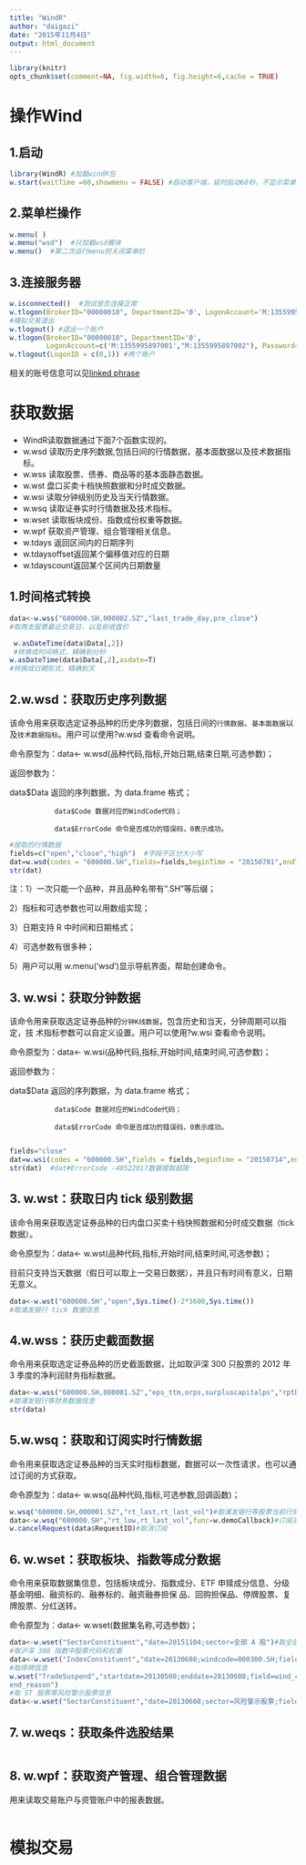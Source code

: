 ```yaml
---
title: "WindR"
author: "daigazi"
date: "2015年11月4日"
output: html_document
---
```

```r
library(knitr)
opts_chunk$set(comment=NA, fig.width=6, fig.height=6,cache = TRUE)
```

# 操作Wind

## 1.启动
```r
library(WindR) #加载windR包
w.start(waitTime =60,showmenu = FALSE) #启动客户端，延时启动60秒，不显示菜单
```


## 2.菜单栏操作
```r
w.menu( )
w.menu("wsd")  #只加载wsd模块
w.menu()  #第二次运行menu则关闭菜单栏
```



## 3.连接服务器
```r
w.isconnected()  #测试是否连接正常
w.tlogon(BrokerID="00000010", DepartmentID='0', LogonAccount='M:1355995897001', Password="123456", AccountType="SHSZ")  #登录个人量化模拟交易平台
#模拟交易退出
w.tlogout() #退出一个账户
w.tlogon(BrokerID="00000010", DepartmentID='0',
         LogonAccount=c('M:1355995897001',"M:1355995897002"), Password="123456", AccountType=c("SHSZ","SHF"))  #通过向量的形式，可以同时登录多个账户
w.tlogout(LogonID = c(0,1)) #两个账户
```
相关的账号信息可以见[linked phrase](http://snap.windin.com/dajiangzhang/q?529d26bf-7b34-46b1-bc92-ff9a2494b0a6)

# 获取数据
* WindR读取数据通过下面7个函数实现的。
+ w.wsd     读取历史序列数据,包括日间的行情数据，基本面数据以及技术数据指标。
+ w.wss     读取股票、债券、商品等的基本面静态数据。
+ w.wst      盘口买卖十档快照数据和分时成交数据。
+ w.wsi      读取分钟级别历史及当天行情数据。
+ w.wsq     读取证券实时行情数据及技术指标。
+ w.wset     读取板块成份、指数成份权重等数据。
+ w.wpf      获取资产管理、组合管理相关信息。
+ w.tdays     返回区间内的日期序列
+ w.tdaysoffset返回某个偏移值对应的日期
+ w.tdayscount返回某个区间内日期数量

## 1.时间格式转换

```r
data<-w.wss("600000.SH,000002.SZ","last_trade_day,pre_close")
#取两支股票最近交易日，以及前收盘价 

 w.asDateTime(data$Data[,2]) 
 #转换成时间格式，精确到分秒
w.asDateTime(data$Data[,2],asdate=T)
#转换成日期形式，精确到天

```

##  2.w.wsd：获取历史序列数据 
该命令用来获取选定证券品种的历史序列数据，包括日间的`行情数据`、`基本面数据`以及`技术数据指标`。用户可以使用?w.wsd 查看命令说明。

命令原型为：data<- w.wsd(品种代码,指标,开始日期,结束日期,可选参数)； 

返回参数为： 

data$Data 返回的序列数据，为 data.frame 格式； 

               data$Code 数据对应的WindCode代码； 
               
               data$ErrorCode 命令是否成功的错误码，0表示成功。 
```r
#提取的行情数据
fields=c("open","close","high")  #字段不区分大小写
dat=w.wsd(codes = "600000.SH",fields=fields,beginTime = "20150701",endTime =Sys.Date() ) #提取浦发银行数据
str(dat)
```
注：1）一次只能一个品种，并且品种名带有“.SH”等后缀；  

2）指标和可选参数也可以用数组实现； 

3）日期支持 R 中时间和日期格式； 

4）可选参数有很多种； 

5）用户可以用 w.menu('wsd')显示导航界面，帮助创建命令。 

##  3. w.wsi：获取分钟数据

该命令用来获取选定证券品种的`分钟K线数据`，包含历史和当天，分钟周期可以指定，技
术指标参数可以自定义设置。用户可以使用?w.wsi 查看命令说明。

命令原型为：data<- w.wsi(品种代码,指标,开始时间,结束时间,可选参数)； 

返回参数为： 

data$Data 返回的序列数据，为 data.frame 格式； 

               data$Code 数据对应的WindCode代码；
               
               data$ErrorCode 命令是否成功的错误码，0表示成功。
               
```r
fields="close"
dat=w.wsi(codes = "600000.SH",fields = fields,beginTime = "20150714",endTime = Sys.Date()) #分钟收盘
str(dat)  #dat#ErrorCode -40522017数据提取超限 
```

##  3. w.wst：获取日内 tick 级别数据

该命令用来获取选定证券品种的日内盘口买卖十档快照数据和分时成交数据（tick 数据）。

命令原型为：data<- w.wst(品种代码,指标,开始时间,结束时间,可选参数)； 

目前只支持当天数据（假日可以取上一交易日数据），并且只有时间有意义，日期无意义。

```r
data<-w.wst("600000.SH","open",Sys.time()-2*3600,Sys.time())
#取浦发银行 tick 数据信息 
```

## 4.w.wss：获历史截面数据 
命令用来获取选定证券品种的历史截面数据，比如取沪深 300 只股票的 2012 年 3 季度的净利润财务指标数据。 

```r
data<-w.wss("600000.SH,000001.SZ","eps_ttm,orps,surpluscapitalps","rptDate=20121231") 
#取浦发银行等财务数据信息 
str(data)
```

## 5.w.wsq：获取和订阅实时行情数据 
命令用来获取选定证券品种的当天实时指标数据，数据可以一次性请求，也可以通过订阅的方式获取。

命令原型为：data<- w.wsq(品种代码,指标,可选参数,回调函数)； 

```r
w.wsq("600000.SH,000001.SZ","rt_last,rt_last_vol")#取浦发银行等股票当前行情信息 
data<-w.wsq("600000.SH","rt_low,rt_last_vol",func=w.demoCallback)#订阅浦发银行等股票当前行情信息 
w.cancelRequest(data$RequestID)#取消订阅 
```

## 6. w.wset：获取板块、指数等成分数据 
命令用来获取数据集信息，包括板块成分、指数成分、ETF 申赎成分信息、分级基金明细、融资标的、融券标的、融资融券担保
品、回购担保品、停牌股票、复牌股票、分红送转。

命令原型为：data<- w.wset(数据集名称,可选参数)；
```r
data<-w.wset("SectorConstituent","date=20151104;sector=全部 A 股")#取全部 A 股股票代码、名称信息 
#取沪深 300 指数中股票代码和权重 
data<-w.wset("IndexConstituent","date=20130608;windcode=000300.SH;field=wind_code,i_weight") 
#取停牌信息 
w.wset("TradeSuspend","startdate=20130508;enddate=20130608;field=wind_code,sec_name,suspend_type,susp
end_reason") 
#取 ST 股票等风险警示股票信息 
data<-w.wset("SectorConstituent","date=20130608;sector=风险警示股票;field=wind_code,sec_name") 
```


## 7. w.weqs：获取条件选股结果 
```r

```


## 8.  w.wpf：获取资产管理、组合管理数据 

用来读取交易账户与资管账户中的报表数据。

```r

```



# 模拟交易

```r



```

